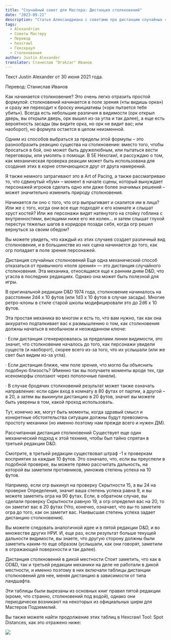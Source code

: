 ```yaml
---
title: "Случайный совет для Мастера: Дистанция столкновений"
date: "2023-09-21"
description: "Статья Александриана с советами про дистанцию случайных столкновений #alexandrian #gmtips #hexcrawl"
tags:
  - Alexandrian
  - Советы Мастеру
  - Перевод
  - hexcrawl
  - Гекскраул
  - Столкновения
author: Justin Alexander
translator: Станислав "Drakzar" Иванов
---
```


Текст Justin Alexander от 30 июня 2021 года.

Перевод: Станислав Иванов

Как начинается столкновение?
Это очень легко отразить простой формулой: столкновений начинается в поле зрения («ты видишь орка») и сразу же переходит к броску инициативы («орк пытается тебя убить»). Всегда есть небольшие различия в видимости (орк открыл дверь, вы открыли дверь, орк вышел из-за угла и так далее), а еще есть вероятность засады (вы видите орка, но орк не видит вас; или наоборот), но формула остается в целом неизменной.

Одним из способов выбраться за пределы этой формулы – это разнообразить реакцию существа на столкновение: вместо того, чтобы бросаться в бой, оно может быть дружелюбным, или пытаться вести переговоры, или умолять о помощи. В 5E Hexcrawl, я рассуждаю о том, как механическая проверка реакции может быть использована для создания этих в корне отличающихся друг от друга намерений.

Я также немного затрагивают это в Art of Pacing, а также рассматриваю то, что сдвинутый «бум» – момент в начале сцены, который вынуждает персонажей игроков сделать одно или даже более значимых решений – может значительно изменить природу столкновения.

Начинается ли оно с того, что огр выпрыгивает и скалится им в лица? Или же с того, когда они все еще подходят к его комнате и слышат хруст костей? Или же персонажи видят натянутого на стойку гоблина с внутренностями, висящими ниже его же колен… и затем слышат глухой перестук тяжелых шагов в коридоре позади себя, когда огр решил вернуться за своим обедом?

Вы можете увидеть, что каждый из этих случаев создает различный вид столкновения, и в большинстве из них сцена начинается до того, как огр попадает в поле зрения персонажей.

Дистанция случайных столкновений
Еще одна механический способ отказаться от привычного «поля зрения» — это дистанция случайного столкновения. Эта механика, относящаяся еще к ранним дням D&D, что угасла в последних редакциях. Однако она может быть полезной для игры.

В оригинальной редакции D&D 1974 года, столкновение начиналось на расстоянии 2d4 x 10 футов (или 1d3 x 10 футов в случае засады). Многие ретро-клоны в стиле старой школы модифицировали это до 2d6 x 10 футов.

Эта простая механика во многом и есть то, что вам нужно, так как она аккуратно подталкивает вас к размышлению о том, как столкновения должны начаться в необычном и неожиданном ключе:

· Если дистанция сгенерировалась за пределами линии видимости, это значит, что столкновение началось до того, как персонажи увидели существ (и наоборот), скорее всего из-за того, что их услышали (или же свет был видим из-за угла).

· Если дистанция ближе, чем поле зрения, что могло бы объяснить подобную близость? (Именно так вы получаете моменты вроде тех, где ксеноморфы сползают через потолочные панели).

· В случае бродячих столкновений результат может также означать направление: если один вход в комнату в 80 футах от партии, а другой – в 20, а затем вы выкинули дистанцию в 20 футов, значит вы можете быть уверены в том, какой проход использовать.

Тут, конечно же, могут быть моменты, когда здравый смысл и конкретные обстоятельства ситуации должны будут превозмочь простоту механики (но именно поэтому нам прежде всего и нужен ДМ).

Рассчитанная дистанция столкновений
Существует еще один механический подход к этой технике, чтобы был тайно спрятан в третьей редакции D&D.

Смотрите, в третьей редакции существовал штраф -1 к проверкам восприятия за каждые 10 футов. Это означало, что, если вы преуспели в подобной проверке, вы можете прямо рассчитать дальность, на которой вы заметили противников, умножив степень успеха на 10 футов.

Например, если огр выкинул на проверку Скрытности 15, а вы 24 на проверке Определения, значит ваша степень успеха равна 9, и вы можете заметить огра на 90 футах. Если, в обратном случае, вы сделали проверку Скрытности равную 19, а огр определил вас на 20, то он заметит вас в 20 футах (Что, конечно, означает, что вы-то заметите огра до того, как он заметит вас. Наивысшая степень успеха задает дистанцию столкновения).

Вы можете следовать аналогичной идее и в пятой редакции D&D, и во множестве других НРИ. И, еще раз, если результат больше текущей дальности видимости, вы знаете, что другую сторону должны были заметить каким-то еще образом (услышали, как они говорят, заметили в отражающей поверхности и так далее).

Дистанция столкновений в дикой местности
Стоит заметить, что как в OD&D, так и третьей редакции механики на деле не работали в дикой местности, и именно поэтому в них включали таблицы дистанции столкновений для нее, меняя дистанцию в зависимости от типа ландшафта.

Эти таблицы были вырезаны из основных книг правил пятой редакции (кроме, что странно, столкновений под водой), однако они периодически возникают на некоторых из официальных ширм для Мастеров Подземелий.

Вы также можете найти продолжение этих таблиц в Hexcrawl Tool: Spot Distances, как это отражено ниже:

![](/images/encounters-distance.webp)
